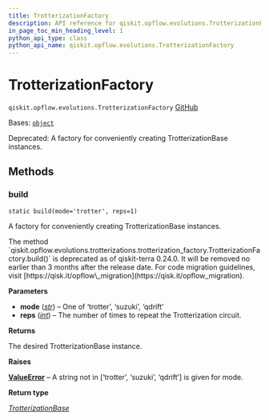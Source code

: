 ```yaml
---
title: TrotterizationFactory
description: API reference for qiskit.opflow.evolutions.TrotterizationFactory
in_page_toc_min_heading_level: 1
python_api_type: class
python_api_name: qiskit.opflow.evolutions.TrotterizationFactory
---
```


# TrotterizationFactory

<span id="qiskit.opflow.evolutions.TrotterizationFactory" />

`qiskit.opflow.evolutions.TrotterizationFactory` [GitHub](https://github.com/qiskit/qiskit/tree/stable/0.25/qiskit/opflow/evolutions/trotterizations/trotterization_factory.py "view source code")

Bases: [`object`](https://docs.python.org/3/library/functions.html#object "(in Python v3.12)")

Deprecated: A factory for conveniently creating TrotterizationBase instances.

## Methods

### build

<span id="qiskit.opflow.evolutions.TrotterizationFactory.build" />

`static build(mode='trotter', reps=1)`

A factory for conveniently creating TrotterizationBase instances.

<Admonition title="Deprecated since version 0.24.0" type="danger">
  The method `qiskit.opflow.evolutions.trotterizations.trotterization_factory.TrotterizationFactory.build()` is deprecated as of qiskit-terra 0.24.0. It will be removed no earlier than 3 months after the release date. For code migration guidelines, visit [https://qisk.it/opflow\_migration](https://qisk.it/opflow_migration).
</Admonition>

**Parameters**

*   **mode** ([*str*](https://docs.python.org/3/library/stdtypes.html#str "(in Python v3.12)")) – One of ‘trotter’, ‘suzuki’, ‘qdrift’
*   **reps** ([*int*](https://docs.python.org/3/library/functions.html#int "(in Python v3.12)")) – The number of times to repeat the Trotterization circuit.

**Returns**

The desired TrotterizationBase instance.

**Raises**

[**ValueError**](https://docs.python.org/3/library/exceptions.html#ValueError "(in Python v3.12)") – A string not in \[‘trotter’, ‘suzuki’, ‘qdrift’] is given for mode.

**Return type**

[*TrotterizationBase*](qiskit.opflow.evolutions.TrotterizationBase "qiskit.opflow.evolutions.trotterizations.trotterization_base.TrotterizationBase")

